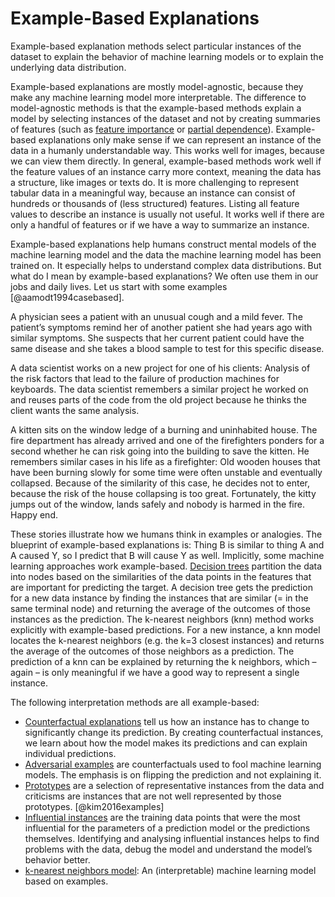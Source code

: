# Example-Based Explanations {#example-based}

Example-based explanation methods select particular instances of the dataset to explain the behavior of machine learning models or to explain the underlying data distribution.

<!-- *Keywords: example-based explanations, case-based reasoning (CBR), solving by analogy* -->

Example-based explanations are mostly model-agnostic, because they make any machine learning model more interpretable.
The difference to model-agnostic methods is that the example-based methods explain a model by selecting instances of the dataset and not by creating summaries of features (such as [feature importance](#feature-importance) or [partial dependence](#pdp)).
Example-based explanations only make sense if we can represent an instance of the data in a humanly understandable way.
This works well for images, because we can view them directly.
In general, example-based methods work well if the feature values of an instance carry more context, meaning the data has a structure, like images or texts do.
It is more challenging to represent tabular data in a meaningful way, because an instance can consist of hundreds or thousands of (less structured) features.
Listing all feature values to describe an instance is usually not useful.
It works well if there are only a handful of features or if we have a way to summarize an instance.


Example-based explanations help humans construct mental models of the machine learning model and the data the machine learning model has been trained on.
It especially helps to understand complex data distributions.
But what do I mean by example-based explanations?
We often use them in our jobs and daily lives.
Let us start with some examples [@aamodt1994casebased].

A physician sees a patient with an unusual cough and a mild fever.
The patient's symptoms remind her of another patient she had years ago with similar symptoms.
She suspects that her current patient could have the same disease and she takes a blood sample to test for this specific disease.

A data scientist works on a new project for one of his clients:
Analysis of the risk factors that lead to the failure of production machines for keyboards.
The data scientist remembers a similar project he worked on and reuses parts of the code from the old project because he thinks the client wants the same analysis.

A kitten sits on the window ledge of a burning and uninhabited house.
The fire department has already arrived and one of the firefighters ponders for a second whether he can risk going into the building to save the kitten.
He remembers similar cases in his life as a firefighter:
Old wooden houses that have been burning slowly for some time were often unstable and eventually collapsed.
Because of the similarity of this case, he decides not to enter, because the risk of the house collapsing is too great.
Fortunately, the kitty jumps out of the window, lands safely and nobody is harmed in the fire. Happy end.

These stories illustrate how we humans think in examples or analogies.
The blueprint of example-based explanations is:
Thing B is similar to thing A and A caused Y, so I predict that B will cause Y as well.
Implicitly, some machine learning approaches work example-based.
[Decision trees](#tree) partition the data into nodes based on the similarities of the data points in the features that are important for predicting the target.
A decision tree gets the prediction for a new data instance by finding the instances that are similar (= in the same terminal node) and returning the average of the outcomes of those instances as the prediction.
The k-nearest neighbors (knn) method works explicitly with example-based predictions.
For a new instance, a knn model locates the k-nearest neighbors (e.g. the k=3 closest instances) and returns the average of the outcomes of those neighbors as a prediction.
The prediction of a knn can be explained by returning the k neighbors, which -- again -- is only meaningful if we have a good way to represent a single instance.

The following interpretation methods are all example-based:

- [Counterfactual explanations](#counterfactual) tell us how an instance has to change to significantly change its prediction.
By creating counterfactual instances, we learn  about how the model makes its predictions and can explain individual predictions.
- [Adversarial examples](#adversarial) are counterfactuals used to fool machine learning models.
The emphasis is on flipping the prediction and not explaining it.
- [Prototypes](#proto) are a selection of representative instances from the data and criticisms are instances that are not well represented by those prototypes. [@kim2016examples]
- [Influential instances](#influential) are the training data points that were the most influential for the parameters of a prediction model or the predictions themselves.
Identifying and analysing influential instances helps to find problems with the data, debug the model and understand the model's behavior better.
- [k-nearest neighbors model](#other-interpretable): An (interpretable) machine learning model  based on examples.


